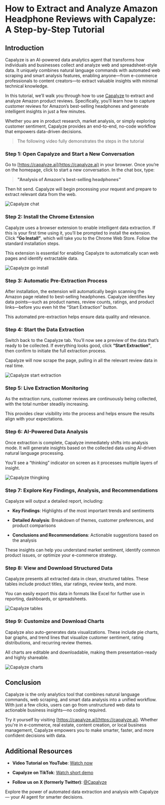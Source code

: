 # How to Extract and Analyze Amazon Headphone Reviews with Capalyze: A Step-by-Step Tutorial

## Introduction

Capalyze is an AI-powered data analytics agent that transforms how individuals and businesses collect and analyze web and spreadsheet-style data. It uniquely combines natural language commands with automated web scraping and smart analysis features, enabling anyone—from e-commerce professionals to content creators—to extract valuable insights with minimal technical knowledge.

In this tutorial, we’ll walk you through how to use [Capalyze](https://capalyze.ai/) to extract and analyze Amazon product reviews. Specifically, you’ll learn how to capture customer reviews for Amazon’s best-selling headphones and generate intelligent insights in just a few minutes.

Whether you are in product research, market analysis, or simply exploring customer sentiment, Capalyze provides an end-to-end, no-code workflow that empowers data-driven decisions.

> The following video fully demonstrates the steps in the tutorial

### Step 1: Open Capalyze and Start a New Conversation

Go to [https://capalyze.ai](https://capalyze.ai) in your browser. Once you’re on the homepage, click to start a new conversation. In the chat box, type:

> **"Analysis of Amazon's best-selling headphones"**

Then hit send. Capalyze will begin processing your request and prepare to extract relevant data from the web.

![Capalyze chat](./images/capalyze-chat.png)

### Step 2: Install the Chrome Extension

Capalyze uses a browser extension to enable intelligent data extraction. If this is your first time using it, you’ll be prompted to install the extension. Click **“Go Install”**, which will take you to the Chrome Web Store. Follow the standard installation steps.

This extension is essential for enabling Capalyze to automatically scan web pages and identify extractable data.

![Capalyze go install](./images/capalyze-amazon-go-install.png)

### Step 3: Automatic Pre-Extraction Process

After installation, the extension will automatically begin scanning the Amazon page related to best-selling headphones. Capalyze identifies key data points—such as product names, review counts, ratings, and product links—before you even hit the “Start Extraction” button.

This automated pre-extraction helps ensure data quality and relevance.

### Step 4: Start the Data Extraction

Switch back to the Capalyze tab. You’ll now see a preview of the data that’s ready to be collected. If everything looks good, click **“Start Extraction”**, then confirm to initiate the full extraction process.

Capalyze will now scrape the page, pulling in all the relevant review data in real time.

![Capalyze start extraction](./images/capalyze-amazon-start-extraction.png)

### Step 5: Live Extraction Monitoring

As the extraction runs, customer reviews are continuously being collected, with the total number steadily increasing.

This provides clear visibility into the process and helps ensure the results align with your expectations.

### Step 6: AI-Powered Data Analysis

Once extraction is complete, Capalyze immediately shifts into analysis mode. It will generate insights based on the collected data using AI-driven natural language processing.

You’ll see a “thinking” indicator on screen as it processes multiple layers of insight.

![Capalyze thingking](./images/capalyze-amazon-thinking.png)

### Step 7: Explore Key Findings, Analysis, and Recommendations

Capalyze will output a detailed report, including:

* **Key Findings**: Highlights of the most important trends and sentiments
    
* **Detailed Analysis**: Breakdown of themes, customer preferences, and product comparisons
    
* **Conclusions and Recommendations**: Actionable suggestions based on the analysis
    
These insights can help you understand market sentiment, identify common product issues, or optimize your e-commerce strategy.

### Step 8: View and Download Structured Data

Capalyze presents all extracted data in clean, structured tables. These tables include product titles, star ratings, review texts, and more.

You can easily export this data in formats like Excel for further use in reporting, dashboards, or spreadsheets.

![Capalyze tables](./images/capalyze-amazon-tables.png)

### Step 9: Customize and Download Charts

Capalyze also auto-generates data visualizations. These include pie charts, bar graphs, and trend lines that visualize customer sentiment, rating distributions, and recurring review themes.

All charts are editable and downloadable, making them presentation-ready and highly shareable.

![Capalyze charts](./images/capalyze-amazon-charts.png)

## Conclusion

Capalyze is the only analytics tool that combines natural language commands, web scraping, and smart data analysis into a unified workflow. With just a few clicks, users can go from unstructured web data to actionable business insights—no coding required.

Try it yourself by visiting [https://capalyze.ai](https://capalyze.ai). Whether you're in e-commerce, real estate, content creation, or local business management, Capalyze empowers you to make smarter, faster, and more confident decisions with data.

## Additional Resources

* **Video Tutorial on YouTube**: [Watch now](https://www.youtube.com/watch?v=H43p352xT1M)
    
* **Capalyze on TikTok**: [Watch short demo](https://www.tiktok.com/@smartdatabrief/video/7512806334165683487)
    
* **Follow us on X (formerly Twitter)**: [@Capalyze](https://x.com/Capalyze/status/1930953659409735764)
    
Explore the power of automated data extraction and analysis with Capalyze — your AI agent for smarter decisions.


